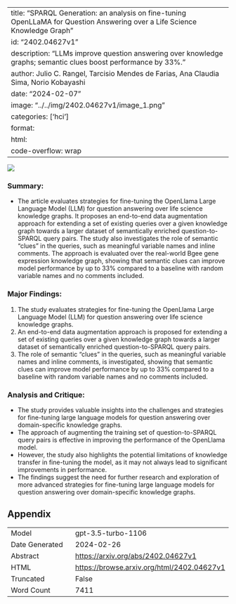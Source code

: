 
---
title: "SPARQL Generation: an analysis on fine-tuning OpenLLaMA for Question Answering over a Life Science Knowledge Graph"
id: "2402.04627v1"
description: "LLMs improve question answering over knowledge graphs; semantic clues boost performance by 33%."
author: Julio C. Rangel, Tarcisio Mendes de Farias, Ana Claudia Sima, Norio Kobayashi
date: "2024-02-07"
image: "../../img/2402.04627v1/image_1.png"
categories: ['hci']
format:
  html:
    code-overflow: wrap
---

![](../../img/2402.04627v1/image_1.png)

### Summary:
- The article evaluates strategies for fine-tuning the OpenLlama Large Language Model (LLM) for question answering over life science knowledge graphs. It proposes an end-to-end data augmentation approach for extending a set of existing queries over a given knowledge graph towards a larger dataset of semantically enriched question-to-SPARQL query pairs. The study also investigates the role of semantic "clues" in the queries, such as meaningful variable names and inline comments. The approach is evaluated over the real-world Bgee gene expression knowledge graph, showing that semantic clues can improve model performance by up to 33% compared to a baseline with random variable names and no comments included.

### Major Findings:
1. The study evaluates strategies for fine-tuning the OpenLlama Large Language Model (LLM) for question answering over life science knowledge graphs.
2. An end-to-end data augmentation approach is proposed for extending a set of existing queries over a given knowledge graph towards a larger dataset of semantically enriched question-to-SPARQL query pairs.
3. The role of semantic "clues" in the queries, such as meaningful variable names and inline comments, is investigated, showing that semantic clues can improve model performance by up to 33% compared to a baseline with random variable names and no comments included.

### Analysis and Critique:
- The study provides valuable insights into the challenges and strategies for fine-tuning large language models for question answering over domain-specific knowledge graphs.
- The approach of augmenting the training set of question-to-SPARQL query pairs is effective in improving the performance of the OpenLlama model.
- However, the study also highlights the potential limitations of knowledge transfer in fine-tuning the model, as it may not always lead to significant improvements in performance.
- The findings suggest the need for further research and exploration of more advanced strategies for fine-tuning large language models for question answering over domain-specific knowledge graphs.

## Appendix

|          |          |
|----------|----------|
| Model     | gpt-3.5-turbo-1106       |
| Date Generated     | 2024-02-26       |
| Abstract | [https://arxiv.org/abs/2402.04627v1](https://arxiv.org/abs/2402.04627v1)        |
| HTML     | [https://browse.arxiv.org/html/2402.04627v1](https://browse.arxiv.org/html/2402.04627v1)       |
| Truncated       | False       |
| Word Count       | 7411       |